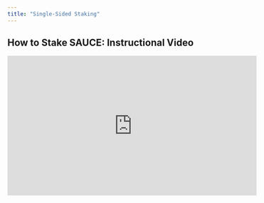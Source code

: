 ```yaml
---
title: "Single-Sided Staking"
---
```


## How to Stake SAUCE: Instructional Video

<iframe width="560" height="315" src="https://www.youtube.com/embed/ava-9xUOxyk" title="YouTube video player" frameBorder="0" allow="accelerometer; autoPlay; clipboard-write; encrypted-media; gyroscope; picture-in-picture" allowFullScreen />

## How to Stake SAUCE: Written Guide

1\. **Prerequisites**

* Launch the web-app and connect your [wallet](/get-started/hedera-guide/create-hedera-wallet).

![](/images/connect-wallet.avif)

<Frame caption="HashPack was used in this example.">
  <img src="/images/approve-connect.png" />
</Frame>

* Ensure you have sufficient [HBAR](/get-started/hedera-guide/get-hbar) for network fees and tokens for liquidity provision.

![](/images/portfolio-view.avif)

2\. **Navigate Interface**

* Head over to the "Stake" page of the interface.

![](/images/stake-page.webp)



3\. **Understand Metrics**

* Scroll down to the "Phase 1" section. Here you will find:

  * SAUCE/xSAUCE: The exchange rate between SAUCE in the [Infinity Pool](/protocol/single-sided-staking) and circulating xSAUCE. This rate updates once a day when rewards are sent to the Infinity Pool.

  * Claimable SAUCE: The SAUCE you can claim if you unstake all your xSAUCE. Calculated by multiplying your xSAUCE by the SAUCE/xSAUCE rate.

  * TVL: Total claimable SAUCE in the Infinity Pool, in USD.

  * [Approximate APR](/protocol/single-sided-staking#calculating-apr): A 5-day average APR based on the growing SAUCE/xSAUCE exchange rate.

![](/images/stake.png)

4\. **Stake SAUCE**

* Click the "Stake" button.

![](/images/stake-sauce.png)

* Input the number of SAUCE tokens you wish to stake.

* Click "Approve & Stake."

![](/images/approve-stake.png)

* If xSAUCE is not associated to your account, you will be prompted to do so. Approve this in your wallet.

* Complete the staking transaction in your wallet.

5\. **Claimable SAUCE Updates**

* Your claimable SAUCE will update once a day. The SAUCE amount will go up, although the dollar value may fluctuate.

6\. **Unstake SAUCE**

* Click "Unstake" and specify the number of tokens you wish to unstake.

* Click "Approve & Unstake" and complete the transaction in your wallet.

![](/images/unstake-sauce.png)

<Info>
  **Note:** You can stake or unstake at any time in the Infinity Pool; no lockup periods or slashing apply.
</Info>